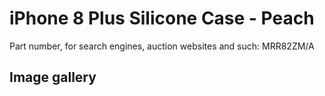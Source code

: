 
# iPhone 8 Plus Silicone Case - Peach

Part number, for search engines, auction websites and such: MRR82ZM/A

## Image gallery

<div style={{ width: "768px" }}>
  <GalleryComponent
    images={[
      {
        original: "/everysource/MRR82.png",
        thumbnail: "/everypreview/MRR82.png",
      },
      {
        original: "/everysource/MRR82_AV1_GOLD.png",
        thumbnail: "/everypreview/MRR82_AV1_GOLD.png",
      },
      {
        original: "/everysource/MRR82_AV1_SILVER.png",
        thumbnail: "/everypreview/MRR82_AV1_SILVER.png",
      },
      {
        original: "/everysource/MRR82_AV1_SPACE_GRAY.png",
        thumbnail: "/everypreview/MRR82_AV1_SPACE_GRAY.png",
      },
      {
        original: "/everysource/MRR82_AV2.png",
        thumbnail: "/everypreview/MRR82_AV2.png",
      }
    ]}
  />
</div>